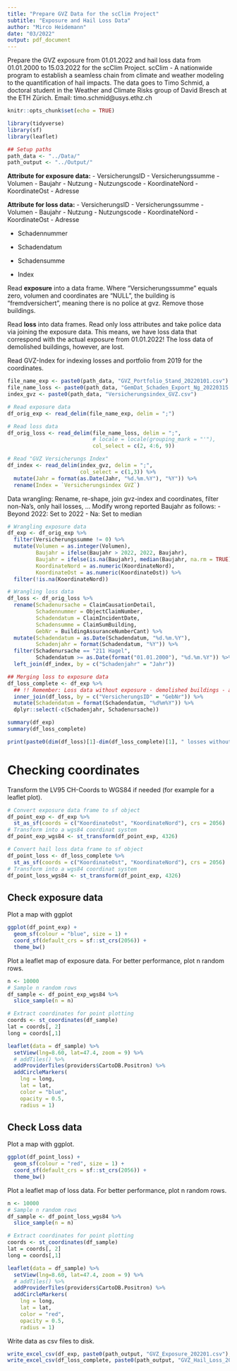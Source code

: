```yaml
---
title: "Prepare GVZ Data for the scClim Project"
subtitle: "Exposure and Hail Loss Data"
author: "Mirco Heidemann"
date: "03/2022"
output: pdf_document
---
```

Prepare the GVZ exposure from 01.01.2022 and hail loss data from 01.01.2000 to 15.03.2022 for the scClim Project. scClim - A nationwide program to establish a seamless chain from climate and weather modeling to the quantification of hail impacts.
The data goes to Timo Schmid, a doctoral student in the Weather and Climate Risks group of David Bresch at the ETH Zürich.
Email: timo.schmid@usys.ethz.ch

```r
knitr::opts_chunk$set(echo = TRUE)

library(tidyverse)
library(sf)
library(leaflet)

## Setup paths
path_data <- "../Data/"
path_output <- "../Output/"
```

**Attribute for exposure data:**
- VersicherungsID
- Versicherungssumme
- Volumen
- Baujahr
- Nutzung
- Nutzungscode
- KoordinateNord
- KoordinateOst
- Adresse

**Attribute for loss data:**
- VersicherungsID
- Versicherungssumme
- Volumen
- Baujahr
- Nutzung
- Nutzungscode
- KoordinateNord
- KoordinateOst
- Adresse

- Schadennummer
- Schadendatum
- Schadensumme

- Index

Read **exposure** into a data frame. Where "Versicherungssumme" equals zero, volumen and coordinates are "NULL", the building is "fremdversichert", meaning there is no police at gvz. Remove those buildings.

Read **loss** into data frames. Read only loss attributes and take police data via joining the exposure data. This means, we have loss data that correspond with the actual exposure from 01.01.2022! The loss data of demolished buildings, however, are lost.

Read GVZ-Index for indexing losses and portfolio from 2019 for the coordinates.
```r
file_name_exp <- paste0(path_data, "GVZ_Portfolio_Stand_20220101.csv")
file_name_loss <- paste0(path_data, "GemDat_Schaden_Export_Ng_20220315.csv")
index_gvz <- paste0(path_data, "Versicherungsindex_GVZ.csv")

# Read exposure data
df_orig_exp <- read_delim(file_name_exp, delim = ";")

# Read loss data
df_orig_loss <- read_delim(file_name_loss, delim = ";",
                           # locale = locale(grouping_mark = "'"),
                           col_select = c(2, 4:6, 9))

# Read "GVZ Versicherungs Index"
df_index <- read_delim(index_gvz, delim = ";",
                       col_select = c(1,3)) %>% 
  mutate(Jahr = format(as.Date(Jahr, "%d.%m.%Y"), "%Y")) %>% 
  rename(Index = `Versicherungsindex GVZ`)
```

Data wrangling: Rename, re-shape, join gvz-index and coordinates, filter non-Na's, only hail losses, ...
Modify wrong reported Baujahr as follows:
- Beyond 2022: Set to 2022
- Na: Set to median

```r
# Wrangling exposure data
df_exp <- df_orig_exp %>% 
  filter(Versicherungssumme != 0) %>% 
  mutate(Volumen = as.integer(Volumen),
         Baujahr = ifelse(Baujahr > 2022, 2022, Baujahr),
         Baujahr = ifelse(is.na(Baujahr), median(Baujahr, na.rm = TRUE), Baujahr),
         KoordinateNord = as.numeric(KoordinateNord),
         KoordinateOst = as.numeric(KoordinateOst)) %>% 
  filter(!is.na(KoordinateNord))

# Wrangling loss data
df_loss <- df_orig_loss %>% 
  rename(Schadenursache = ClaimCausationDetail,
         Schadennummer = ObjectClaimNumber,
         Schadendatum = ClaimIncidentDate,
         Schadensumme = ClaimSumBuilding,
         GebNr = BuildingAssuranceNumberCant) %>% 
  mutate(Schadendatum = as.Date(Schadendatum, "%d.%m.%Y"),
         Schadenjahr = format(Schadendatum, "%Y")) %>%
  filter(Schadenursache == "211 Hagel",
         Schadendatum >= as.Date(format("01.01.2000"), "%d.%m.%Y")) %>% 
  left_join(df_index, by = c("Schadenjahr" = "Jahr"))

## Merging loss to exposure data
df_loss_complete <- df_exp %>% 
  ## !! Remember: Loss data without exposure - demolished buildings - are lost
  inner_join(df_loss, by = c("VersicherungsID" = "GebNr")) %>% 
  mutate(Schadendatum = format(Schadendatum, "%d%m%Y")) %>% 
  dplyr::select(-c(Schadenjahr, Schadenursache))

summary(df_exp)
summary(df_loss_complete)

print(paste0(dim(df_loss)[1]-dim(df_loss_complete)[1], " losses without a current building belonging to demolished buildings. This claims will be lost."))
```

# Checking coordinates
Transform the LV95 CH-Coords to WGS84 if needed (for example for a leaflet plot).
```r
# Convert exposure data frame to sf object
df_point_exp <- df_exp %>%
  st_as_sf(coords = c("KoordinateOst", "KoordinateNord"), crs = 2056)
# Transform into a wgs84 coordinat system
df_point_exp_wgs84 <- st_transform(df_point_exp, 4326)

# Convert hail loss data frame to sf object
df_point_loss <- df_loss_complete %>%
  st_as_sf(coords = c("KoordinateOst", "KoordinateNord"), crs = 2056)
# Transform into a wgs84 coordinat system
df_point_loss_wgs84 <- st_transform(df_point_exp, 4326)
```

## Check exposure data
Plot a map with ggplot
```r
ggplot(df_point_exp) +
  geom_sf(colour = "blue", size = 1) +
  coord_sf(default_crs = sf::st_crs(2056)) +
  theme_bw()
```

Plot a leaflet map of exposure data. For better performance, plot n random rows.
```r
n <- 10000
# Sample n random rows
df_sample <- df_point_exp_wgs84 %>% 
  slice_sample(n = n)

# Extract coordinates for point plotting
coords <- st_coordinates(df_sample)
lat = coords[, 2]
long = coords[,1]

leaflet(data = df_sample) %>%
  setView(lng=8.60, lat=47.4, zoom = 9) %>% 
  # addTiles() %>% 
  addProviderTiles(providers$CartoDB.Positron) %>% 
  addCircleMarkers(
    lng = long,
    lat = lat,
    color = "blue",
    opacity = 0.5,
    radius = 1)
```
## Check Loss data
Plot a map with ggplot.
```r
ggplot(df_point_loss) +
  geom_sf(colour = "red", size = 1) +
  coord_sf(default_crs = sf::st_crs(2056)) +
  theme_bw()
```

Plot a leaflet map of loss data. For better performance, plot n random rows.
```r
n <- 10000
# Sample n random rows
df_sample <- df_point_loss_wgs84 %>% 
  slice_sample(n = n)

# Extract coordinates for point plotting
coords <- st_coordinates(df_sample)
lat = coords[, 2]
long = coords[,1]

leaflet(data = df_sample) %>%
  setView(lng=8.60, lat=47.4, zoom = 9) %>% 
  # addTiles() %>% 
  addProviderTiles(providers$CartoDB.Positron) %>% 
  addCircleMarkers(
    lng = long,
    lat = lat,
    color = "red",
    opacity = 0.5,
    radius = 1)
```

Write data as csv files to disk.
```r
write_excel_csv(df_exp, paste0(path_output, "GVZ_Exposure_202201.csv"), delim = ";")
write_excel_csv(df_loss_complete, paste0(path_output, "GVZ_Hail_Loss_200001_to_202203.csv"), delim = ";")
```

